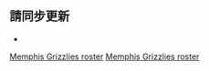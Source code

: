 <noinclude>{{noteTA|G1=NBA}}</noinclude>{{NBA roster header|team=孟菲斯灰熊}} 

{{player2 | num = 4 | first = 史蒂文 | last = 亚当斯 | pos = C | ft = 6 | in = 11 | lbs = 265 | school = Pittsburgh | DOB = 1993–07–20 }}
{{player2 | num = 7 | redlink = 桑提·亞爾達瑪 | englink = Santi Aldama | pos = F/C | ft = 6 | in = 11 | lbs = 215 | school = Loyola (MD) | DOB = 2001–01–10 }}
{{player2 | num = 1 | first = 凯尔 | last = 安德森 | pos = G/F | ft = 6 | in = 9 | lbs = 230 | school = UCLA | DOB = 1993–09–20 }}
{{player2 | num = 22 | first = 戴斯蒙德 | last = 巴恩 | pos = G | ft = 6 | in = 5 | lbs = 215 | school = TCU | DOB = 1998–06–25 }}
{{player2 | num = 24 | first = 狄倫 | last = 布魯克斯 | pos = G/F | ft = 6 | in = 7 | lbs = 225 | school = Oregon | DOB = 1996–01–22 }}
{{player2 | num = 15 | first = 布蘭登 | last = 克拉克 | pos = F | ft = 6 | in = 8 | lbs = 215 | school = Gonzaga | DOB = 1996–09–19 }}
{{player2 | num = 23 | first = 傑瑞特 | last = 卡爾弗 | pos = G/F | ft = 6 | in = 6 | lbs = 195 | school = Texas Tech | DOB = 1999–02–20 }}
{{player2 | num = 13 | first = 小杰倫 | last = 傑克森 | pos = F/C | ft = 6 | in = 11 | lbs = 242 | school = Michigan State | DOB = 1999–09–15 }}
{{player2 | num = 21 | redlink = 泰厄斯·瓊斯 | englink = Tyus Jones | pos = G | ft = 6 | in = 0 | lbs = 196 | school = Duke | DOB = 1996–05–10 }}
{{player2 | num = 46 | redlink = 約翰·康查爾 | englink = John Konchar | pos = G | ft = 6 | in = 5 | lbs = 210 | school = Fort Wayne | DOB = 1996–03–22 }}
{{player2 | num = 0 | redlink = 狄安東尼·梅爾頓 | englink = De'Anthony Melton | pos = G | ft = 6 | in = 2 | lbs = 200 | school = Southern California | DOB = 1998–05–28 }}
{{player2 | num = 12 | first = 賈 | last = 莫蘭特 | pos = G | ft = 6 | in = 3 | lbs = 174 | school = Murray State | DOB = 1999–08–10 }}
{{player2 | num = 5 | redlink = 伊夫·龐斯 | englink = Yves Pons | pos = F | ft = 6 | in = 5 | lbs = 206 | school = Tennessee | DOB = 1999–05–07 | note = TW | inj = yes }}
{{player2 | num = 3 | redlink = 泰路·泰利 | englink = Tyrell Terry | pos = G | ft = 6 | in = 2 | lbs = 160 | school = Stanford | DOB = 2000–09–28 | note = TW }}
{{player2 | num = 35 | redlink = 基利安·蒂利 | englink = Killian Tillie | pos = F/C | ft = 6 | in = 9 | lbs = 220 | school = Gonzaga | DOB = 1998–03–05 }}
{{player2 | num = 2 | first = 澤維爾 | last = 提爾曼 | pos = F | ft = 6 | in = 8 | lbs = 245 | school = Michigan State | DOB = 1999–01–12 }}
{{player2 | num = 8 | redlink = 齊耶·威廉斯 | englink = Ziaire Williams | pos = F | ft = 6 | in = 9 | lbs = 185 | school = Stanford | DOB = 2001–09–12 }} 

{{NBA roster footer
| head_coach = 
* {{link-en|泰勒·詹金斯|Taylor Jenkins}}
| asst_coach =
* [[布莱克·埃亨]]
* {{link-en|布拉德·瓊斯 (籃球教練)|Brad Jones (basketball)|布拉德·瓊斯}}
* {{link-en|戴夫·麥克盧爾 (籃球教練)|David McClure (basketball)|戴夫·麥克盧爾}}
* {{link-en|史賓尼·佩恩|Scoonie Penn}}
* {{link-en|维塔利·波塔潘科|Vitaly Potapenko}}
* {{link-en|達科·拉賈柯維奇|Darko Rajaković}}
* {{link-en|索尼婭·拉曼|Sonia Raman}}
| roster_url = http://www.nba.com/grizzlies/roster/
| transaction_url = http://hoopshype.com/general_managers/chris_wallace.htm
| accessdate = 2022−04−02}}
<noinclude>

== 請同步更新 ==
*{{tl|孟菲斯灰熊现时球员名单}}

[[Category:NBA球員名單導航模板|Memphis Grizzlies roster]]
[[Category:曼非斯灰熊|Memphis Grizzlies roster]]
</noinclude>